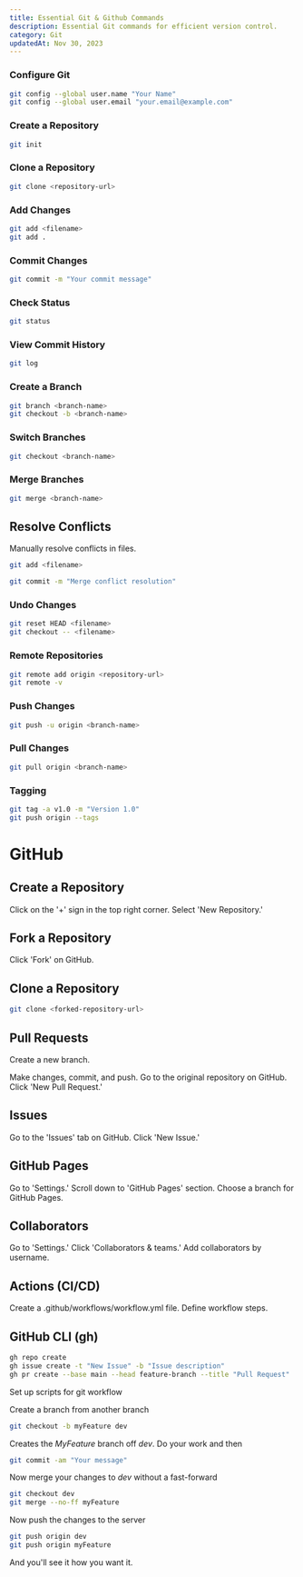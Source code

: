```yaml
---
title: Essential Git & Github Commands
description: Essential Git commands for efficient version control.
category: Git
updatedAt: Nov 30, 2023
---
```


### Configure Git

```bash
git config --global user.name "Your Name"
git config --global user.email "your.email@example.com"
```
### Create a Repository
```bash
git init
```
### Clone a Repository
```bash
git clone <repository-url>
```
### Add Changes

```bash
git add <filename>
git add .
```
### Commit Changes

```bash
git commit -m "Your commit message"
```

### Check Status

```bash
git status
```

### View Commit History

```bash
git log
```

### Create a Branch

```bash
git branch <branch-name>
git checkout -b <branch-name>
```
### Switch Branches

```bash
git checkout <branch-name>
```
### Merge Branches

```bash
git merge <branch-name>
```
## Resolve Conflicts
Manually resolve conflicts in files.

```bash
git add <filename>
```
```bash
git commit -m "Merge conflict resolution"
```
### Undo Changes

```bash
git reset HEAD <filename>
git checkout -- <filename>
```

### Remote Repositories

```bash
git remote add origin <repository-url>
git remote -v
```

### Push Changes

```bash
git push -u origin <branch-name>
```

### Pull Changes

```bash
git pull origin <branch-name>
```

### Tagging

```bash
git tag -a v1.0 -m "Version 1.0"
git push origin --tags
```
# GitHub

## Create a Repository

Click on the '+' sign in the top right corner.
Select 'New Repository.'

## Fork a Repository

Click 'Fork' on GitHub.

## Clone a Repository

```bash
git clone <forked-repository-url>
```
## Pull Requests

Create a new branch.

Make changes, commit, and push.
Go to the original repository on GitHub.
Click 'New Pull Request.'
## Issues
Go to the 'Issues' tab on GitHub.
Click 'New Issue.'

## GitHub Pages

Go to 'Settings.'
Scroll down to 'GitHub Pages' section.
Choose a branch for GitHub Pages.

## Collaborators

Go to 'Settings.'
Click 'Collaborators & teams.'
Add collaborators by username.

## Actions (CI/CD)

Create a .github/workflows/workflow.yml file.
Define workflow steps.

## GitHub CLI (gh)

```bash
gh repo create
gh issue create -t "New Issue" -b "Issue description"
gh pr create --base main --head feature-branch --title "Pull Request"
```

Set up scripts for git workflow

Create a branch from another branch

```bash
git checkout -b myFeature dev
```

Creates the _MyFeature_ branch off _dev_. Do your work and then

```bash
git commit -am "Your message"
```

Now merge your changes to _dev_ without a fast-forward

```bash
git checkout dev
git merge --no-ff myFeature
```

Now push the changes to the server

```bash
git push origin dev
git push origin myFeature
```

And you'll see it how you want it.